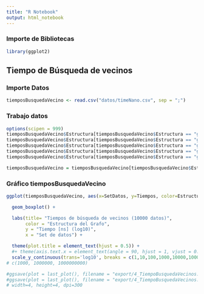 ```yaml
---
title: "R Notebook"
output: html_notebook
---
```



### Importe de Bibliotecas

```r
library(ggplot2)
```

## Tiempo de Búsqueda de vecinos

### Importe Datos

```r
tiemposBusquedaVecino <- read.csv("datos/timeNano.csv", sep = ";")
```

### Trabajo datos

```r
options(scipen = 999)
tiemposBusquedaVecino$Estructura[tiemposBusquedaVecino$Estructura == "graphGt"] <- "Objetos de Java"
tiemposBusquedaVecino$Estructura[tiemposBusquedaVecino$Estructura == "graphComp"] <- "Comprimido con índices"
tiemposBusquedaVecino$Estructura[tiemposBusquedaVecino$Estructura == "graphCompDense"] <- "Comprimido"
tiemposBusquedaVecino$Estructura[tiemposBusquedaVecino$Estructura == "graphNativeFull"] <- "Arreglos nativos con índices"
tiemposBusquedaVecino$Estructura[tiemposBusquedaVecino$Estructura == "graphNativeFullDense"] <- "Arreglos nativos"

tiemposBusquedaVecino = tiemposBusquedaVecino[tiemposBusquedaVecino$Estructura !='graphNative',]
```

### Gráfico tiemposBusquedaVecino

```r
ggplot(tiemposBusquedaVecino, aes(x=SetDatos, y=Tiempos, color=Estructura)) + # fill=Estructura

  geom_boxplot() +

  labs(title= "Tiempos de búsqueda de vecinos (10000 datos)",
       color = "Estructura del Grafo",
       y = "Tiempo [ns] (log10)",
       x = "Set de datos") +

  theme(plot.title = element_text(hjust = 0.5)) +
  #+ theme(axis.text.x = element_text(angle = 90, hjust = 1, vjust = 0.5))
  scale_y_continuous(trans='log10', breaks = c(1,10,100,1000,10000,100000, 1000000, 10000000, 100000000, 1000000000, 10000000000, 100000000000, 1000000000000))
# c(1000, 1000000, 1000000000)

#ggsave(plot = last_plot(), filename = "export/4_TiempoBusquedaVecinos.png", width=8, height=5, #dpi=300)
#ggsave(plot = last_plot(), filename = "export/4_TiempoBusquedaVecinos.pdf", width=8, height=5, #dpi=300)
# width=4, height=4, dpi=300
```

